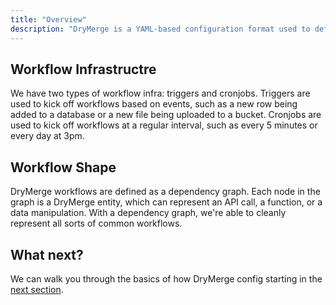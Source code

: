 ```yaml
---
title: "Overview"
description: "DryMerge is a YAML-based configuration format used to define workflows. We focus on defining two things: the infrastructure used to kick off the workflow and the shape of the workflow itself. "
---
```


## Workflow Infrastructre 
We have two types of workflow infra: triggers and cronjobs. Triggers are used to kick off workflows based on events, such as a new row being added to a database or a new file being uploaded to a bucket. Cronjobs are used to kick off workflows at a regular interval, such as every 5 minutes or every day at 3pm.

## Workflow Shape
DryMerge workflows are defined as a dependency graph. Each node in the graph is a DryMerge entity, which can represent an API call, a function, or a data manipulation.  With a dependency graph, we're able to cleanly represent all sorts of common workflows.  


## What next?
We can walk you through the basics of how DryMerge config starting in the [next section](/language-reference/templating/page).




